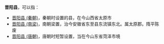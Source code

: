 '''晋阳县'''，可以指：
*[[晋阳县_(秦朝)|晋阳县 (秦朝)]]，秦朝时设置的县，在今山西省太原市
*[[晋阳县_(南梁)|晋阳县 (南梁)]]，南朝梁置，治今安徽省东至县东流镇东北。属太原郡。隋平陈废
*[[晋阳县_(唐朝)|晋阳县 (唐朝)]]，唐朝时短暂设置，当在今山东省菏泽市境

{{Disambig|J|Cat=三字中国县名消歧义}}